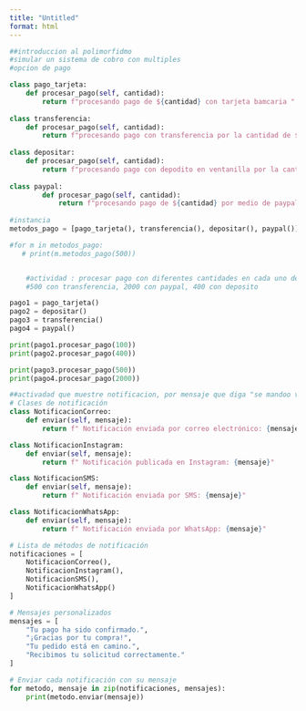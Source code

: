 ```yaml
---
title: "Untitled"
format: html
---
```


```python
##introduccion al polimorfidmo 
#simular un sistema de cobro con multiples
#opcion de pago

class pago_tarjeta: 
    def procesar_pago(self, cantidad):
        return f"procesando pago de ${cantidad} con tarjeta bamcaria "
    
class transferencia:
    def procesar_pago(self, cantidad):
        return f"procesando pago con transferencia por la cantidad de ${cantidad}"
    
class depositar:
    def procesar_pago(self, cantidad):
        return f"procesando pago con depodito en ventanilla por la cantidad de ${cantidad} "
    
class paypal:
        def procesar_pago(self, cantidad):
            return f"procesando pago de ${cantidad} por medio de paypal"
        
#instancia
metodos_pago = [pago_tarjeta(), transferencia(), depositar(), paypal()]  

#for m in metodos_pago:
   # print(m.metodos_pago(500))


    #actividad : procesar pago con diferentes cantidades en cada uno de las formas de pago ejemplo 100 con tarjeta,
    #500 con transferencia, 2000 con paypal, 400 con deposito 

pago1 = pago_tarjeta()
pago2 = depositar()
pago3 = transferencia()
pago4 = paypal()

print(pago1.procesar_pago(100))
print(pago2.procesar_pago(400))  

print(pago3.procesar_pago(500))
print(pago4.procesar_pago(2000))

##activadad que muestre notificacion, por mensaje que diga "se mandoo via correo electronico" "instragram " etc.
# Clases de notificación
class NotificacionCorreo:
    def enviar(self, mensaje):
        return f" Notificación enviada por correo electrónico: {mensaje}"

class NotificacionInstagram:
    def enviar(self, mensaje):
        return f" Notificación publicada en Instagram: {mensaje}"

class NotificacionSMS:
    def enviar(self, mensaje):
        return f" Notificación enviada por SMS: {mensaje}"

class NotificacionWhatsApp:
    def enviar(self, mensaje):
        return f" Notificación enviada por WhatsApp: {mensaje}"

# Lista de métodos de notificación
notificaciones = [
    NotificacionCorreo(),
    NotificacionInstagram(),
    NotificacionSMS(),
    NotificacionWhatsApp()
]

# Mensajes personalizados
mensajes = [
    "Tu pago ha sido confirmado.",
    "¡Gracias por tu compra!",
    "Tu pedido está en camino.",
    "Recibimos tu solicitud correctamente."
]

# Enviar cada notificación con su mensaje
for metodo, mensaje in zip(notificaciones, mensajes):
    print(metodo.enviar(mensaje))
```